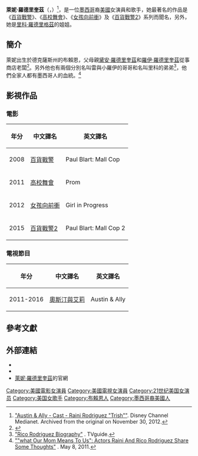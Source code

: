 {{Infobox person
| name             = 萊妮·羅德里奎茲
|英文名=Raini Rodriguez
| image            = 
| caption          = 
| birth_name       =  
| birth_date       = {{Birth_date_and_age|1993|7|1}}
| birth_place      = [[美國|美國]][[德克薩斯州|德克薩斯州]][[布賴恩|布賴恩]]
| death_date       = 
| death_place      = 
| death_cause      = 
| body_discovered  = 
| resting_place    = 
| education        = 
| alma_mater       = 
| religion         = 
| hometown         = 
| residence        =  
| nationality      = {{USA}}
| other_names      = 
| occupation       = 演員、歌手
| years_active     = 2006年至今
| spouse           = 
| domestic_partner = 
| relatives          = [[里科·羅德里格茲|里科·羅德里格茲]] (弟弟)
| parents          = 
| known_for        = 
| awards           = 
| 語言 = [[英語|英語]]
| signature        = 
| 代表作 = 《[[美少女的謊言|美少女的謊言]]》
| website          = https://www.cierraramirezofficial.com/
| IMDb = nm2028116
}}
''' 萊妮·羅德里奎茲'''（{{lang-en|Raini Rodriguez}}，{{bd|1993年|7月1日}}）<ref>[https://www.webcitation.org/6CYxsQmkU?url=http://www.disneychannelmedianet.com/web/showpage/showpage.aspx?program_id=900089%3Fhttp%3A%2F%2Fwww.disneychannelmedianet.com%2Fweb%2Fshowpage%2Fshowpage.aspx%3Fprogram_id%3D900089 "Austin & Ally - Cast - Raini Rodriguez "Trish""]. Disney Channel Medianet. Archived from the original on November 30, 2012.</ref>，是一位[[墨西哥|墨西哥]]裔[[美國|美國]]女演員和歌手，她最著名的作品是《[[百貨戰警|百貨戰警]]》、《[[高校舞會|高校舞會]]》、《[[女孩向前衝|女孩向前衝]]》及《[[百貨戰警2|百貨戰警2]]》系列而聞名，另外，她是[[里科·羅德里格茲|里科·羅德里格茲]]的姐姐。

==簡介==
萊妮出生於德克薩斯州的布賴恩，父母親[[黛安·羅德里奎茲|黛安·羅德里奎茲]]和[[羅伊·羅德里奎茲|羅伊·羅德里奎茲]]從事商店老闆<ref>{{cite web |url=http://www.theeagle.com/article/20090218/BC0302/302189398/0/SEARCH&slId=23 |title=Young Bryan siblings are finding success in Hollywood - The Eagle: Brazos Life |publisher=The Eagle |date= |accessdate=2013-11-14 |archiveurl=https://archive.is/20130204135003/http://www.theeagle.com/article/20090218/BC0302/302189398/0/SEARCH&slId=23 |archivedate=2013-02-04 |deadurl=yes }}</ref>。另外他也有兩個分別名叫雷與小羅伊的哥哥和名叫里科的弟弟<ref>[http://www.tvguide.com/celebrities/rico-rodriguez/bio/297630 "Rico Rodriguez Biography"] {{Wayback|url=http://www.tvguide.com/celebrities/rico-rodriguez/bio/297630 |date=20160529095317 }}. TVguide.</ref>，他們全家人都有墨西哥人的血統。<ref>[http://article.wn.com/view/2011/05/08/What_Our_Mom_Means_to_Us_Actors_Raini_and_Rico_Rodriguez_Sha/ ""what Our Mom Means To Us": Actors Raini And Rico Rodriguez Share Some Thoughts"] {{Wayback|url=http://article.wn.com/view/2011/05/08/What_Our_Mom_Means_to_Us_Actors_Raini_and_Rico_Rodriguez_Sha/ |date=20140307164118 }}. May 8, 2011.</ref>

== 影視作品 ==

===電影===
{| class="wikitable"
! 年分
! 中文譯名 
! 英文譯名
|-
|2008||[[百貨戰警|百貨戰警]]||Paul Blart: Mall Cop
|-
|2011||[[高校舞會|高校舞會]]|| Prom
|-
|2012||[[女孩向前衝|女孩向前衝]]||Girl in Progress
|-
|2015||[[百貨戰警2|百貨戰警2]]||Paul Blart: Mall Cop 2
|}

===電視節目===

{| class="wikitable"
! 年分
! 中文譯名 
! 英文譯名
|-
|2011-2016||[[奧斯汀與艾莉|奧斯汀與艾莉]]||Austin & Ally
|}

== 參考文獻 ==
{{reflist}}

== 外部連結 ==
* {{IMDb name|2028116}}
* {{Twitter|cierraramirez}}
*[https://web.archive.org/web/20160713052531/http://cierraramirezofficial.com/ 萊妮·羅德里奎茲]的官網

{{Authority control}}
{{DEFAULTSORT: Rodriguez, Raini}}
[[Category:美國電影女演員|Category:美國電影女演員]]
[[Category:美國電視女演員|Category:美國電視女演員]]
[[Category:21世纪美国女演员|Category:21世纪美国女演员]]
[[Category:美国女歌手|Category:美国女歌手]]
[[Category:布賴恩人|Category:布賴恩人]]
[[Category:墨西哥裔美國人|Category:墨西哥裔美國人]]
